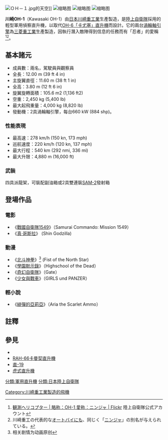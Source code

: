 {{noteTA
|1=zh-hant:資訊; zh-hans:信息;}}
{{Infobox 航空器
  |name = Kawasaki OH-1
  |image = Image:JGSDF OH-1 20120108-02.JPG
  |caption = 
  |type = 偵察武裝直升機
  |manufacturer = [[川崎重工業|川崎重工業航空宇宙公司]]
  |designer = 
  |first flight = 1996年
  |introduction = 
  |retired =
  |status = 
  |primary user =日本[[陸上自衛隊|陸上自衛隊]]
  |more users = 
  |produced = 
  |number built = 38 架截至2013年<ref>[https://www.forecastinternational.com/archive/disp_pdf.cfm?DACH_RECNO=1007]</ref>
  |unit cost = 大約25億日元（2008財年）大約19億日元（2010財年）<ref>[http://www.mod.go.jp/j/yosan/2010/yosan.pdf 防衛省 我が国の防衛と予算－平成22年度予算の概要－]</ref>
  |developed from = 
  |variants with their own articles = 
}}
[[File:ＯＨ－１.jpg|thumb]]的天空]]
[[File:OH-1_JGSDF_20080518_1.jpg|缩略图]]
[[File:JGSDF_OH-1（32634）_external_fuel_tanks_and_type_91_AAM.JPG|缩略图]]
[[File:JGSDF_OH-1（32622）_electro-optical_sensor_turret.JPG|缩略图]]

'''川崎OH-1'''（Kawasaki OH-1）由[[日本|日本]][[川崎重工業|川崎重工業]]生產製造，是[[陸上自衛隊|陸上自衛隊]]採用的輕型軍用偵察直升機，以取代[[OH-6A直升機|OH-6「卡尤塞」直升機]]而設計。它的兩台[[渦輪軸發動機|渦輪軸引擎]]為[[三菱重工業|三菱重工業]]生產製造，因執行潛入敵陣得到信息的任務而有「忍者」的愛稱<ref>[https://www.flickr.com/photos/90465288@N07/8464498207/in/set-72157632745071228/ 観測ヘリコプター | 略称：OH-1 愛称：ニンジャ | Flickr] 陸上自衛隊公式アカウント</ref><ref>川崎重工の代表的な[[オートバイ|オートバイ]]にも、同じく「[[カワサキ・ニンジャ|ニンジャ]]」の別名が与えられている。</ref>。

==基本諸元==
*成員數：兩名，駕駛員與觀察員
*全長：12.00 m (39 ft 4 in)
*主旋翼直徑：11.60 m (38 ft 1 in)
*全高：3.80 m (12 ft 6 in)
*旋翼旋轉面積：105.6 m2 (1,136 ft2)
*空重：2,450 kg (5,400 lb)
*最大起飛重量：4,000 kg (8,820 lb)
*發動機：2具{{link-ja|三菱TS1-M-10|TS1 (エンジン)}}渦輪軸引擎，每台660 kW (884 shp)。

===性能表現===
*最高速：278 km/h (150 kn, 173 mph)
*巡航速度：220 km/h (120 kn, 137 mph)
*最大行程：540 km (292 nmi, 336 mi)
*最大升限：4,880 m (16,000 ft)

===武裝===
四具派龍架，可裝配副油箱或2具雙連裝[[91式便攜地對空導彈|SAM-2]]發射箱

== 登場作品 ==
=== 電影 ===
* 《[[戰國自衛隊1549|戰國自衛隊1549]]》（Samurai Commando: Mission 1549）
*《[[真·哥斯拉|真·哥斯拉]]》 (Shin Godzilla)

=== 動漫 ===
* 《[[北斗神拳|北斗神拳]]》<ref>相关剧情为动画原创</ref> (Fist of the North Star)
* 《[[學園默示錄|學園默示錄]]》（Highschool of the Dead）
* 《[[奇幻自衛隊|奇幻自衛隊]]》（Gate）
* 《[[少女與戰車|少女與戰車]]》（GIRLS und PANZER）

=== 輕小說 ===
* 《[[緋彈的亞莉亞|緋彈的亞莉亞]]》（Aria the Scarlet Ammo）

==註釋==
{{reflist}}

==參見==
*{{le|貝爾ARH-70|Bell ARH-70 Arapaho}}
*[[RAH-66卡曼契直升機|RAH-66卡曼契直升機]]
*[[直-19|直-19]]
*[[虎式直升機|虎式直升機]]

[[分類:軍用直升機|分類:軍用直升機]]
[[分類:日本陸上自衛隊|分類:日本陸上自衛隊]]
[[Category:川崎重工業製造的飛機|Category:川崎重工業製造的飛機]]